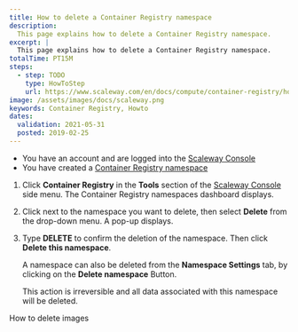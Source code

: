 ```yaml
---
title: How to delete a Container Registry namespace
description:
  This page explains how to delete a Container Registry namespace.
excerpt: |
  This page explains how to delete a Container Registry namespace.
totalTime: PT15M
steps:
  - step: TODO
    type: HowToStep
    url: https://www.scaleway.com/en/docs/compute/container-registry/how-to/delete-namesapce/
image: /assets/images/docs/scaleway.png
keywords: Container Registry, Howto
dates:
  validation: 2021-05-31
  posted: 2019-02-25
---
```


<Message type="requirement">

- You have an account and are logged into the [Scaleway Console](https://console.scaleway.com) 
- You have created a [Container Registry namespace](/compute/container-registry/how-to/create-namespace)

</Message>

1. Click **Container Registry** in the **Tools** section of the [Scaleway Console](https://console.scaleway.com) side menu. The Container Registry namespaces dashboard displays.

2. Click <Icon name="more" /> next to the namespace you want to delete, then select **Delete** from the drop-down menu. A pop-up displays. 
    <Lightbox src="scaleway-registry_delete_namespace.png" />

3. Type **DELETE** to confirm the deletion of the namespace. Then click **Delete this namespace**.

    <Message type="tip">

    A namespace can also be deleted from the **Namespace Settings** tab, by clicking on the **Delete namespace** Button.

    </Message>

    <Message type="important">

    This action is irreversible and all data associated with this namespace will be deleted.

    </Message>

<Navigation title="See Also">
  <PreviousButton to="/compute/container-registry/how-to/delete-image/">How to delete images</PreviousButton>
</Navigation>